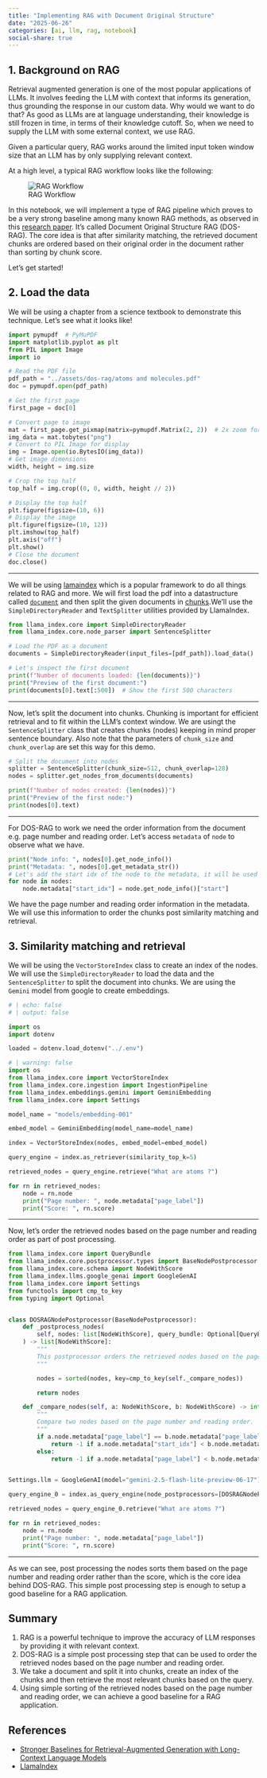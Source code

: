 ```yaml
---
title: "Implementing RAG with Document Original Structure"
date: "2025-06-26"
categories: [ai, llm, rag, notebook]
social-share: true
---
```


## 1. Background on RAG

Retrieval augmented generation is one of the most popular applications of LLMs. It involves feeding the LLM with context that informs its generation, thus grounding the response in our custom data. Why would we want to do that? As good as LLMs are at language understanding, their knowledge is still frozen in time, in terms of their knowledge cutoff. So, when we need to supply the LLM with some external context, we use RAG.

Given a particular query, RAG works around the limited input token window size that an LLM has by only supplying relevant context.

At a high level, a typical RAG workflow looks like the following:

![RAG Workflow](../img/rag-workflow.png){#fig-rag-workflow}

In this notebook, we will implement a type of RAG pipeline which proves to be a very strong baseline among many known RAG methods, as observed in this [research paper](http://arxiv.org/abs/2506.03989). It's called Document Original Structure RAG (DOS-RAG). The core idea is that after similarity matching, the retrieved document chunks are ordered based on their original order in the document rather than sorting by chunk score.

Let's get started!

## 2. Load the data

We will be using a chapter from a science textbook to demonstrate this technique. Let's see what it looks like!

```python
import pymupdf  # PyMuPDF
import matplotlib.pyplot as plt
from PIL import Image
import io

# Read the PDF file
pdf_path = "../assets/dos-rag/atoms and molecules.pdf"
doc = pymupdf.open(pdf_path)

# Get the first page
first_page = doc[0]

# Convert page to image
mat = first_page.get_pixmap(matrix=pymupdf.Matrix(2, 2))  # 2x zoom for better quality
img_data = mat.tobytes("png")
# Convert to PIL Image for display
img = Image.open(io.BytesIO(img_data))
# Get image dimensions
width, height = img.size

# Crop the top half
top_half = img.crop((0, 0, width, height // 2))

# Display the top half
plt.figure(figsize=(10, 6))
# Display the image
plt.figure(figsize=(10, 12))
plt.imshow(top_half)
plt.axis("off")
plt.show()
# Close the document
doc.close()
```

---

We will be using [lamaindex](https://docs.llamaindex.ai/en/stable/) which is a popular framework to do all things related to
RAG and more. We will first load the pdf into a datastructure called [`document`](https://docs.llamaindex.ai/en/stable/) and then split the given documents in [chunks](https://stackoverflow.blog/2024/12/27/breaking-up-is-hard-to-do-chunking-in-rag-applications/).We'll use the `SimpleDirectoryReader` and `TextSplitter` utilities provided by LlamaIndex.

```python
from llama_index.core import SimpleDirectoryReader
from llama_index.core.node_parser import SentenceSplitter

# Load the PDF as a document
documents = SimpleDirectoryReader(input_files=[pdf_path]).load_data()

# Let's inspect the first document
print(f"Number of documents loaded: {len(documents)}")
print("Preview of the first document:")
print(documents[0].text[:500])  # Show the first 500 characters
```
---

Now, let's split the document into chunks. Chunking is important for efficient retrieval and to fit within the LLM's context window. We are usingt the `SentenceSplitter` class that creates chunks (nodes) keeping in mind proper sentence boundary. Also note that the parameters of `chunk_size` and `chunk_overlap` are set this way for this demo.

```python
# Split the document into nodes
splitter = SentenceSplitter(chunk_size=512, chunk_overlap=128)
nodes = splitter.get_nodes_from_documents(documents)

print(f"Number of nodes created: {len(nodes)}")
print("Preview of the first node:")
print(nodes[0].text)
```
---

For DOS-RAG to work we need the order information from the document e.g. page number and reading order. Let's access `metadata` of `node` to observe what we have. 
```python
print("Node info: ", nodes[0].get_node_info())
print("Metadata: ", nodes[0].get_metadata_str())
# Let's add the start idx of the node to the metadata, it will be used to order the nodes
for node in nodes:
    node.metadata["start_idx"] = node.get_node_info()["start"]
```
We have the page number and reading order information in the metadata. We will use this information to order the chunks post similarity matching and retrieval.

## 3. Similarity matching and retrieval

We will be using the `VectorStoreIndex` class to create an index of the nodes. We will use the `SimpleDirectoryReader` to load the data and the `SentenceSplitter` to split the document into chunks. We are using the `Gemini` model from google to create embeddings.

```python
# | echo: false
# | output: false

import os
import dotenv

loaded = dotenv.load_dotenv("../.env")
``` 

```python
# | warning: false
import os
from llama_index.core import VectorStoreIndex
from llama_index.core.ingestion import IngestionPipeline
from llama_index.embeddings.gemini import GeminiEmbedding
from llama_index.core import Settings

model_name = "models/embedding-001"

embed_model = GeminiEmbedding(model_name=model_name)

index = VectorStoreIndex(nodes, embed_model=embed_model)

query_engine = index.as_retriever(similarity_top_k=5)

retrieved_nodes = query_engine.retrieve("What are atoms ?")

for rn in retrieved_nodes:
    node = rn.node
    print("Page number: ", node.metadata["page_label"])
    print("Score: ", rn.score)
```

---

Now, let's order the retrieved nodes based on the page number and reading order as part of post processing.

```python
from llama_index.core import QueryBundle
from llama_index.core.postprocessor.types import BaseNodePostprocessor
from llama_index.core.schema import NodeWithScore
from llama_index.llms.google_genai import GoogleGenAI
from llama_index.core import Settings
from functools import cmp_to_key
from typing import Optional


class DOSRAGNodePostprocessor(BaseNodePostprocessor):
    def _postprocess_nodes(
        self, nodes: list[NodeWithScore], query_bundle: Optional[QueryBundle]
    ) -> list[NodeWithScore]:
        """
        This postprocessor orders the retrieved nodes based on the page number and reading order.
        """

        nodes = sorted(nodes, key=cmp_to_key(self._compare_nodes))

        return nodes

    def _compare_nodes(self, a: NodeWithScore, b: NodeWithScore) -> int:
        """
        Compare two nodes based on the page number and reading order.
        """
        if a.node.metadata["page_label"] == b.node.metadata["page_label"]:
            return -1 if a.node.metadata["start_idx"] < b.node.metadata["start_idx"] else 1
        else:
            return -1 if a.node.metadata["page_label"] < b.node.metadata["page_label"] else 1


Settings.llm = GoogleGenAI(model="gemini-2.5-flash-lite-preview-06-17")

query_engine_0 = index.as_query_engine(node_postprocessors=[DOSRAGNodePostprocessor()], similarity_top_k=5)

retrieved_nodes = query_engine_0.retrieve("What are atoms ?")

for rn in retrieved_nodes:
    node = rn.node
    print("Page number: ", node.metadata["page_label"])
    print("Score: ", rn.score)
```
---

As we can see, post processing the nodes sorts them based on the page number and reading order rather than the score, which is the core idea behind DOS-RAG. This simple post processing step is enough to setup a good baseline for a RAG application.

## Summary

1. RAG is a powerful technique to improve the accuracy of LLM responses by providing it with relevant context.
2. DOS-RAG is a simple post processing step that can be used to order the retrieved nodes based on the page number and reading order.
3. We take a document and split it into chunks, create an index of the chunks and then retrieve the most relevant chunks based on the query.
4. Using simple sorting of the retrieved nodes based on the page number and reading order, we can achieve a good baseline for a RAG application.

## References

- [Stronger Baselines for Retrieval-Augmented Generation with Long-Context Language Models](https://arxiv.org/abs/2506.03989)
- [LlamaIndex](https://docs.llamaindex.ai/en/stable/)
